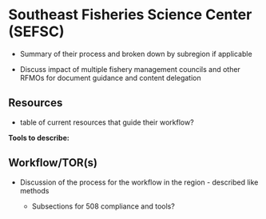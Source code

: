 # Southeast Fisheries Science Center (SEFSC)

  - Summary of their process and broken down by subregion if applicable
  
  - Discuss impact of multiple fishery management councils and other RFMOs for document guidance and content delegation

## Resources

  - table of current resources that guide their workflow?
  
**Tools to describe:**

## Workflow/TOR(s)

  - Discussion of the process for the workflow in the region - described like methods 
  
    - Subsections for 508 compliance and tools?